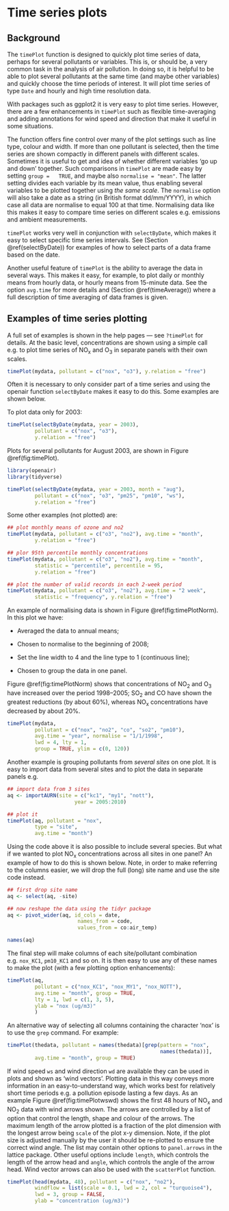 # Time series plots  {#timePlot}

## Background {#timePlotBack}

The `timePlot` function is designed to quickly plot time series of
data, perhaps for several pollutants or variables. This is, or should
be, a very common task in the analysis of air pollution. In doing so,
it is helpful to be able to plot several pollutants at the same time
(and maybe other variables) and quickly choose the time periods of
interest. It will plot time series of type `Date` and hourly and
high time resolution data.

With packages such as [ggplot2]{.pkg} it is very easy to plot time series. However, there are a few enhancements in `timePlot` such as flexible time-averaging and adding annotations for wind speed and direction that make it useful in some situations.

The function offers fine control over many of the plot settings such
as line type, colour and width. If more than one pollutant is
selected, then the time series are shown compactly in different panels
with different scales. Sometimes it is useful to get and idea of
whether different variables 'go up and down' together. Such
comparisons in `timePlot` are made easy by setting `group =
  TRUE`, and maybe also `normalise = "mean"`. The latter setting
divides each variable by its mean value, thus enabling several
variables to be plotted together using *the same scale*. The
`normalise` option will also take a date as a string (in British
format dd/mm/YYYY), in which case all data are normalise to equal 100
at that time. Normalising data like this makes it easy to compare time
series on different scales e.g. emissions and ambient measurements.

`timePlot` works very well in conjunction with
`selectByDate`, which makes it easy to select specific time
series intervals. See (Section \@ref(selectByDate)) for examples
of how to select parts of a data frame based on the date.

Another useful feature of `timePlot` is the ability to average the
data in several ways. This makes it easy, for example, to plot daily
or monthly means from hourly data, or hourly means from 15-minute
data. See the option `avg.time` for more details and
(Section \@ref(timeAverage)) where a full description of time
averaging of data frames is given.

## Examples of time series plotting

A full set of examples is shown in the help pages --- see `?timePlot`
for details. At the basic level, concentrations are shown using a
simple call e.g. to plot time series of NO~x~ and O~3~ in separate
panels with their own scales.

```r
timePlot(mydata, pollutant = c("nox", "o3"), y.relation = "free")
```

Often it is necessary to only consider part of a time series and using
the [openair]{.pkg} function `selectByDate` makes it easy to do
this. Some examples are shown below.

To plot data only for 2003:

```r
timePlot(selectByDate(mydata, year = 2003), 
         pollutant = c("nox", "o3"), 
         y.relation = "free")
```


Plots for several pollutants for August 2003, are shown in Figure
\@ref(fig:timePlot).

```r
library(openair)
library(tidyverse)

timePlot(selectByDate(mydata, year = 2003, month = "aug"),
         pollutant = c("nox", "o3", "pm25", "pm10", "ws"),
         y.relation = "free")
```

Some other examples (not plotted) are:

```r
## plot monthly means of ozone and no2
timePlot(mydata, pollutant = c("o3", "no2"), avg.time = "month",
         y.relation = "free")

## plor 95th percentile monthly concentrations
timePlot(mydata, pollutant = c("o3", "no2"), avg.time = "month",
         statistic = "percentile", percentile = 95,
         y.relation = "free")

## plot the number of valid records in each 2-week period
timePlot(mydata, pollutant = c("o3", "no2"), avg.time = "2 week",
         statistic = "frequency", y.relation = "free")
```

An example of normalising data is shown in Figure
\@ref(fig:timePlotNorm). In this plot we have:

-  Averaged the data to annual means;

-  Chosen to normalise to the beginning of 2008;

-   Set the line width to 4 and the line type to 1 (continuous line);

-  Chosen to group the data in one panel.


Figure \@ref(fig:timePlotNorm) shows that concentrations of NO~2~ and
O~3~ have increased over the period 1998--2005; SO~2~ and CO have
shown the greatest reductions (by about 60%), whereas NO~x~
concentrations have decreased by about 20%.

```r
timePlot(mydata, 
         pollutant = c("nox", "no2", "co", "so2", "pm10"),
         avg.time = "year", normalise = "1/1/1998", 
         lwd = 4, lty = 1,
         group = TRUE, ylim = c(0, 120))
```

Another example is grouping pollutants from *several sites* on
one plot. It is easy to import data from several sites and to plot the
data in separate panels e.g.

```r
## import data from 3 sites
aq <- importAURN(site = c("kc1", "my1", "nott"), 
                      year = 2005:2010)

## plot it
timePlot(aq, pollutant = "nox", 
         type = "site", 
         avg.time = "month")
```

Using the code above it is also possible to include several
species. But what if we wanted to plot NO~x~ concentrations across all
sites in one panel? An example of how to do
this is shown below. Note, in order to make referring to the columns
easier, we will drop the full (long) site name and use the site code
instead.

```r
## first drop site name
aq <- select(aq, -site)

## now reshape the data using the tidyr package
aq <- pivot_wider(aq, id_cols = date, 
                       names_from = code, 
                       values_from = co:air_temp)

names(aq)
```

The final step will make columns of each site/pollutant combination
e.g. `nox_KC1`, `pm10_KC1` and so on. It is then easy to use any of
these names to make the plot (with a few plotting option enhancements):

```r
timePlot(aq, 
         pollutant = c("nox_KC1", "nox_MY1", "nox_NOTT"),
         avg.time = "month", group = TRUE,
         lty = 1, lwd = c(1, 3, 5),
         ylab = "nox (ug/m3)"
         )
```

An alternative way of selecting all columns containing the character
'nox' is to use the `grep` command. For example:

```r
timePlot(thedata, pollutant = names(thedata)[grep(pattern = "nox", 
                                                  names(thedata))],
         avg.time = "month", group = TRUE)
```

If wind speed `ws` and wind direction `wd` are available
they can be used in plots and shown as 'wind vectors'. Plotting data
in this way conveys more information in an easy-to-understand way,
which works best for relatively short time periods e.g. a pollution
episode lasting a few days. As an example Figure \@ref(fig:timePlotwswd)
shows the first 48 hours of NO~x~ and NO~2~ data with wind arrows
shown. The arrows are controlled by a list of option that control the
length, shape and colour of the arrows. The maximum length of the
arrow plotted is a fraction of the plot dimension with the longest
arrow being `scale` of the plot x-y dimension. Note, if the plot
size is adjusted manually by the user it should be re-plotted to
ensure the correct wind angle. The list may contain other options to
`panel.arrows` in the [lattice]{.pkg} package. Other useful options
include `length`, which controls the length of the arrow head and
`angle`, which controls the angle of the arrow head. Wind vector
arrows can also be used with the `scatterPlot` function.


```r
timePlot(head(mydata, 48), pollutant = c("nox", "no2"), 
         windflow = list(scale = 0.1, lwd = 2, col = "turquoise4"), 
         lwd = 3, group = FALSE, 
         ylab = "concentration (ug/m3)")
```
